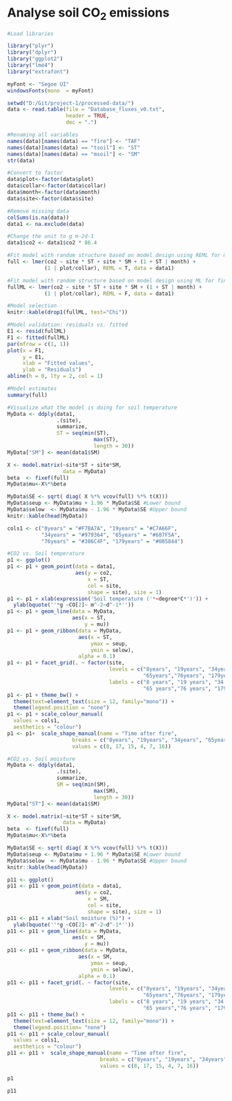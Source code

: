 # Analyse soil CO<sub>2</sub> emissions

```r
#Load libraries

library("plyr")
library("dplyr")
library("ggplot2")
library("lme4")
library("extrafont")

myFont <- "Segoe UI"
windowsFonts(mono  = myFont)
```

```r
setwd("D:/Git/project-1/processed-data/")
data <- read.table(file = "Database_fluxes_v0.txt",
                   header = TRUE,
                   dec = ".")

#Renaming all variables
names(data)[names(data) == "fire"] <- "TAF"
names(data)[names(data) == "tsoil"] <- "ST"
names(data)[names(data) == "msoil"] <- "SM"
str(data)

#Convert to factor
data$plot<-factor(data$plot)
data$collar<-factor(data$collar)
data$month<-factor(data$month)
data$site<-factor(data$site)

#Remove missing data
colSums(is.na(data))
data1 <- na.exclude(data)

#Change the unit to g m-2d-1
data1$co2 <- data1$co2 * 86.4

#Fit model with random structure based on model design using REML for model selection and model validation
full <- lmer(co2 ~ site * ST + site * SM + (1 + ST | month) +
            (1 | plot/collar), REML = T, data = data1)

#Fit model with random structure based on model design using ML for final results
fullML <- lmer(co2 ~ site * ST + site * SM + (1 + ST | month) +
            (1 | plot/collar), REML = F, data = data1)

#Model selection
knitr::kable(drop1(fullML, test="Chi"))

#Model validation: residuals vs. fitted
E1 <- resid(fullML)
F1 <- fitted(fullML)
par(mfrow = c(1, 1))
plot(x = F1, 
     y = E1,
     xlab = "Fitted values",
     ylab = "Residuals")
abline(h = 0, lty = 2, col = 1)

#Model estimates
summary(full)

#Visualize what the model is doing for soil temperature
MyData <- ddply(data1, 
                .(site), 
                summarize,
                ST = seq(min(ST), 
                            max(ST),
                            length = 30))
MyData["SM"] <- mean(data1$SM)

X <- model.matrix(~site*ST + site*SM,
                  data = MyData)
beta  <- fixef(full)
MyData$mu<-X%*%beta

MyData$SE <- sqrt( diag( X %*% vcov(full) %*% t(X)))
MyData$seup <- MyData$mu + 1.96 * MyData$SE #Lower bound
MyData$selow  <- MyData$mu - 1.96 * MyData$SE #Upper bound
knitr::kable(head(MyData))

cols1 <- c("8years" = "#F7BA7A", "19years" = "#C7A66F",
           "34years" = "#979364", "65years" = "#687F5A",
           "76years" = "#386C4F", "179years" = "#085844")

#CO2 vs. Soil temperature
p1 <- ggplot()
p1 <- p1 + geom_point(data = data1, 
                      aes(y = co2,
                          x = ST,
                          col = site,
                          shape = site), size = 1)
p1 <- p1 + xlab(expression('Soil temperature ('*~degree*C*')')) +
  ylab(bquote(''*g ~CO[2]~ m^-2~d^-1*''))
p1 <- p1 + geom_line(data = MyData, 
                     aes(x = ST, 
                         y = mu))
p1 <- p1 + geom_ribbon(data = MyData, 
                       aes(x = ST, 
                           ymax = seup, 
                           ymin = selow),
                       alpha = 0.1)
p1 <- p1 + facet_grid(. ~ factor(site,
                                 levels = c("8years", "19years", "34years",
                                            "65years","76years", "179years"),
                                 labels = c("8 years", "19 years", "34 years",
                                            "65 years","76 years", "179 years")))
p1 <- p1 + theme_bw() +
  theme(text=element_text(size = 12, family="mono")) +
  theme(legend.position = "none")
p1 <- p1 + scale_colour_manual(
  values = cols1,
  aesthetics = "colour")
p1 <- p1+  scale_shape_manual(name = "Time after fire",
                     breaks = c("8years", "19years", "34years", "65years", "76years", "179years"),
                     values = c(8, 17, 15, 4, 7, 16))

#CO2 vs. Soil moisture
MyData <- ddply(data1, 
                .(site), 
                summarize,
                SM = seq(min(SM), 
                            max(SM),
                            length = 30))
MyData["ST"] <- mean(data1$SM)

X <- model.matrix(~site*ST + site*SM,
                  data = MyData)
beta  <- fixef(full)
MyData$mu<-X%*%beta

MyData$SE <- sqrt( diag( X %*% vcov(full) %*% t(X)))
MyData$seup <- MyData$mu + 1.96 * MyData$SE #Lower bound
MyData$selow  <- MyData$mu - 1.96 * MyData$SE #Upper bound
knitr::kable(head(MyData))

p11 <- ggplot()
p11 <- p11 + geom_point(data = data1, 
                      aes(y = co2,
                          x = SM,
                          col = site,
                          shape = site), size = 1)
p11 <- p11 + xlab("Soil moisture (%)") +
  ylab(bquote(''*g ~CO[2]~ m^-2~d^-1*''))
p11 <- p11 + geom_line(data = MyData, 
                     aes(x = SM, 
                         y = mu))
p11 <- p11 + geom_ribbon(data = MyData, 
                       aes(x = SM, 
                           ymax = seup, 
                           ymin = selow),
                       alpha = 0.1)
p11 <- p11 + facet_grid(. ~ factor(site,
                                 levels = c("8years", "19years", "34years",
                                            "65years","76years", "179years"),
                                 labels = c("8 years", "19 years", "34 years",
                                            "65 years","76 years", "179 years")))
p11 <- p11 + theme_bw() +
  theme(text=element_text(size = 12, family="mono")) +
  theme(legend.position= "none")
p11 <- p11 + scale_colour_manual(
  values = cols1,
  aesthetics = "colour")
p11 <- p11 +  scale_shape_manual(name = "Time after fire",
                              breaks = c("8years", "19years", "34years", "65years", "76years", "179years"),
                              values = c(8, 17, 15, 4, 7, 16))
```

```r
p1
```

```r
p11
```







